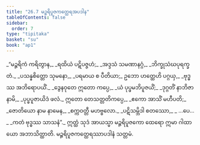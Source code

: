 ```yaml
---
title: "26.7 မဉ္ဇရိပူဇကတ္ထေရအပဒါန"
tableOfContents: false
sidebar:
  order: 7
type: "tipitaka"
basket: "su"
book: "ap1"
---
```



<DynamicBreadcrumb />

<Division number="23" book="ap1" e="ch" v="20" p="257">

<Paragraph number="3128" type="verses" book="ap1">
_“မဉ္ဇရိကံ ကရိတွာန,_  
_ရထိယံ ပဋိပဇ္ဇဟံ;_  
_အဒ္ဒသံ သမဏာနဂ္ဂံ,_  
_ဘိက္ခုသံဃပုရက္ခတံ._  

</Paragraph>

</Division>
<Division number="24" book="ap1" e="ch" v="20" p="257">

<Paragraph number="3129" type="verses" book="ap1">
_ပသန္နစိတ္တော သုမနော,_  
_ပရမာယ စ ပီတိယာ;_  
ဥဘော ဟတ္ထေဟိ ပဂ္ဂယှ,_  
_ဗုဒ္ဓဿ အဘိရောပယိံ._  

</Paragraph>

</Division>
<Division number="25" book="ap1" e="ch" v="20" p="257">

<Paragraph number="3130" type="verses" book="ap1">
_ဒွေနဝုတေ ဣတော ကပ္ပေ,_  
_ယံ ပုပ္ဖမဘိပူဇယိံ;_  
_ဒုဂ္ဂတိံ နာဘိဇာနာမိ,_  
_ပုပ္ဖပူဇာယိဒံ ဖလံ._  

</Paragraph>

</Division>
<Division number="26" book="ap1" e="ch" v="20" p="258">

<Paragraph number="3131" type="verses" book="ap1">
ဣတော တေသတ္တတိကပ္ပေ,_  
_ဧကော အာသိံ မဟီပတိ;_  
_ဇောတိယော နာမ နာမေန,_  
_စက္ကဝတ္တီ မဟဗ္ဗလော._  

</Paragraph>

</Division>
<Division number="27" book="ap1" e="ch" v="20" p="258">

<Paragraph number="3132" type="verses" book="ap1">
_ပဋိသမ္ဘိဒါ စတဿော,_  
_ …ပေ… _  
_ကတံ ဗုဒ္ဓဿ သာသနံ”._  

</Paragraph>

<Paragraph number="3133" book="ap1">
ဣတ္ထံ သုဒံ အာယသ္မာ မဉ္ဇရိပူဇကော ထေရော ဣမာ ဂါထာယော အဘာသိတ္ထာတိ.

</Paragraph>
</Division>

<Paragraph number="3134" type="center" book="ap1">
မဉ္ဇရိပူဇကတ္ထေရဿာပဒါနံ သတ္တမံ.
</Paragraph>